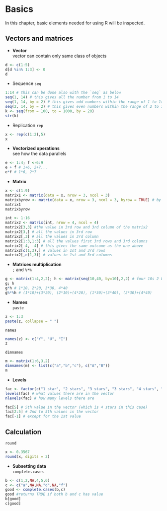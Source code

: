 # Basics

In this chapter, basic elements needed for using R will be inspected.

## Vectors and matrices
- **Vector**  
vector can contain only same class of objects
```r
d <- c(1:5)
d[d %in% 1:3] <- 0
d
```

- Sequence `seq`
```r
1:14 # this can be done also with the `seq` as below
seq(1, 14) # this gives all the number from 1 to 14
seq(1, 14, by = 2) # this gives odd numbers within the range of 1 to 14
seq(2, 14, by = 2) # this gives even numbers within the range of 2 to 14
k <- seq(from = 100, to = 1000, by = 20)
str(k)
```

- Replication `rep`
```r
x <- rep(c(1:2),5)
x

```



- **Vectorized operations**  
see how the data parallels
```r
e <- 1:4; f <-6:9
e + f # 1+6, 2+7...
e*f # 1*6, 2*7
```


- **Matrix**  
```r
x <- c(1:9)
matrix1 <- matrix(data = x, nrow = 3, ncol = 3)
matrixbyrow <- matrix(data = x, nrow = 3, ncol = 3, byrow = TRUE) # by row
matrix1
matrixbyrow
```


```r
int <- 1:16
matrix2 <- matrix(int, nrow = 4, ncol = 4)
matrix2[3,3] #the value in 3rd row and 3rd column of the matrix2
matrix2[3,] # all the values in 3rd row
matrix2[,3] # all the values in 3rd column
matrix2[1:3,1:3] # all the values first 3rd rows and 3rd columns
matrix2[-4, -4] # this gives the same outcome as the one above
matrix2[c(1,3),] # values in 1st and 3rd rows
matrix2[,c(1,3)] # values in 1st and 3rd columns
```


- **Matrices multiplication**  
`;` and `%*%`
```r
g <- matrix(1:4,2,2); h <- matrix(seq(10,40, by=10),2,2) # four 10s 2 by 2
g; h
g*h # 1*10, 2*20, 3*30, 4*40
g%*%h # (1*10)+(3*20), (2*10)+(4*20), (1*30)+(3*40), (2*30)+(4*40)
```




- **Names**  
`paste`
```r
z <- 1:3
paste(z, collapse = " ")
```

 `names`
```r
names(z) <- c("Y", "U", "I")
z
```

`dimnames`
```r
m <- matrix(1:6,3,2)
dimnames(m) <- list(c("a","b","c"), c("A","B"))
m
```


- **Levels**
```r
fac <- factor(c("1 star", "2 stars", "3 stars", "3 stars", "4 stars", "5 stars"))
levels(fac) # what values there are in the vector
nlevels(fac) # how many levels there are

fac[5] # 5th value in the vector (which is 4 stars in this case) 
fac[2:5] # 2nd to 5th values in the vector
fac[-1] # except for the 1st value
```





## Calculation

`round`
```r
x <- 0.3567
round(x, digits = 2)
```




- **Subsetting data**  
`complete.cases`
```r
b <- c(1,2,NA,4,5,6)
c <- c("a",NA,NA,"d",NA,"f")
good <- complete.cases(b,c)
good #returns TRUE if both b and c has value
b[good]
c[good]
```







